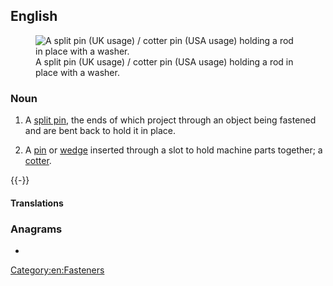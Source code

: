 ==English==
[[File:Cotter Pin (PSF).png|thumb|right|A split pin (UK usage) / cotter pin (USA usage) holding a rod in place with a washer.]]

===Noun===
{{en-noun}}

# {{lb|en|US}} A [[split pin]], the ends of which project through an object being fastened and are bent back to hold it in place.
# {{lb|en|UK}} A [[pin]] or [[wedge]] inserted through a slot to hold machine parts together; a [[cotter]].
{{-}}

====Translations====
{{trans-see|type of pin|split pin}}

{{trans-see|pin or wedge inserted through a slot|cotter}}

===Anagrams===
* {{anagrams|en|a=ceinoprtt|citropten|protectin}}

[[Category:en:Fasteners]]